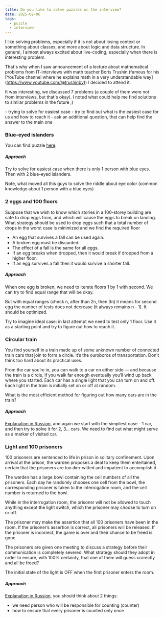 ```yaml
---
title: Do you like to solve puzzles on the interview?
date: 2025-02-06
tags:
  - puzzle
  - interview
---
```


I like solving problems, especially if it is not about losing context or something about classes,
and more about logic and data structure. In general, I almost always excited about live-coding,
especially when there is interesting problem.

That's why when I saw announcement of a lecture about mathematical problems from IT-interviews with
math teacher Boris Trushin (famous for his [YouTube channel where he explains math in a very understandable way]
(https://www.youtube.com/@trushinbv)) I decided to attend it.

It was interesting, we discussed 7 problems (a couple of them were not from interviews, but that's okay).
I noted  what could help me find solutions to similar problems in the future ;)

<Aside title="Summary">
    - trying to solve for easiest case
    - try to find out what is the easiest case for us and how to reach it
    - ask an additional question, that can help find the answer to the main one
</Aside>

### Blue-eyed islanders
You can find puzzle [here](https://www.popularmechanics.com/science/math/a26557/riddle-of-the-week-27-blue-eyed-islanders/).

##### Approach
Try to solve for easiest case when there is only 1 person with blue eyes. Then with 2 blue-eyed islanders.

Note, what moved all this guys to solve the riddle about eye color (common knowledge about 1 person with a
blue eyes)

### 2 eggs and 100 floors
Suppose that we wish to know which stories in a 100-storey building are safe to drop eggs from, and which will cause the eggs to break on landing. What strategy should be used to drop eggs such that a total number of drops in the worst case is minimized and we find the required floor

- An egg that survives a fall can be used again.
- A broken egg must be discarded.
- The effect of a fall is the same for all eggs.
- If an egg breaks when dropped, then it would break if dropped from a higher floor.
- If an egg survives a fall then it would survive a shorter fall.

##### Approach
When one egg is broken, we need to iterate floors 1 by 1 with second.
We can try to find equal range that will be okay.

But with equal ranges (check n, after than 2n, then 3n) it means for second egg the number of tests
does not decrease (it always remains n - 1). It should be optimized.

Try to imagine ideal case: in last attempt we need to test only 1 floor. Use it as a starting point
and try to figure out how to reach it.

### Circular train
You find yourself in a train made up of some unknown number of connected train cars that join to form a circle. It’s the ouroboros of transportation. Don’t think too hard about its practical uses.

From the car you’re in, you can walk to a car on either side — and because the train is a circle, if you walk far enough eventually you’ll wind up back where you started. Each car has a single light that you can turn on and off. Each light in the train is initially set on or off at random.

What is the most efficient method for figuring out how many cars are in the train?
##### Approach
[Explanation in Russion](https://youtu.be/YMYjjoiE0xI?si=_32Eaxq6Qlg1o81M), and again we start with the simpliest case -
1 car, and then try to solve it for 2, 3... cars. We need to find out
what might serve as a marker of visited car.

### Light and 100 prisoners
100 prisoners are sentenced to life in prison in solitary confinement. Upon arrival at the prison, the warden proposes a deal to keep them entertained, certain that the prisoners are too dim-witted and impatient to accomplish it.

The warden has a large bowl containing the cell numbers of all the prisoners. Each day he randomly chooses one cell from the bowl, the corresponding prisoner is taken to the interrogation room, and the cell number is returned to the bowl.

While in the interrogation room, the prisoner will not be allowed to touch anything except the light switch, which the prisoner may choose to turn on or off.

The prisoner may make the assertion that all 100 prisoners have been in the room. If the prisoner’s assertion is correct, all prisoners will be released. If the prisoner is incorrect, the game is over and their chance to be freed is gone.

The prisoners are given one meeting to discuss a strategy before their communication is completely severed. What strategy should they adopt in order to ensure, with 100% certainty, that one of them will guess correctly and all be freed?

The initial state of the light is OFF when the first prisoner enters the room.
##### Approach
[Explanation in Russion](https://youtu.be/AD4TmvJhNYY?si=xIt4fgb8O7UVOWlr), you should think about 2 things:
- we need person who will be responsible for counting (counter)
- how to ensure that every prisoner is counted only once










